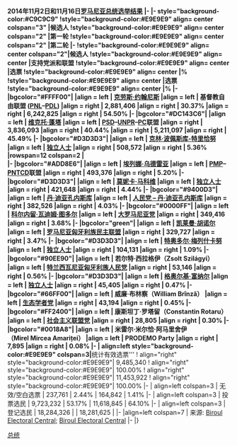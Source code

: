 {{electiontable|2014年罗马尼亚总统选举}}'''2014年11月2日和11月16日[[罗马尼亚]][[罗马尼亚总统|总统]][[2014年罗马尼亚总统选举|选举结果]]
|-
|- style="background-color:#C9C9C9"
!style="background-color:#E9E9E9" align= center colspan="3" |候选人
!style="background-color:#E9E9E9" align= center colspan="2" |第一轮
!style="background-color:#E9E9E9" align= center colspan="2" |第二轮
|-
!style="background-color:#E9E9E9" align= center colspan="2"|候选人
!style="background-color:#E9E9E9" align= center |支持党派和联盟
!style="background-color:#E9E9E9" align= center |选票
!style="background-color:#E9E9E9" align= center |%
!style="background-color:#E9E9E9" align= center |选票
!style="background-color:#E9E9E9" align= center |%
|-
|bgcolor="#FFFF00"|
|align = left  | [[克劳斯·约翰尼斯]]
|align = left  | 基督教自由联盟 ([[国家自由党 (罗马尼亚)|PNL]]–[[民主自由党 (罗马尼亚)|PDL]])
|align = right | 2,881,406
|align = right | 30.37%
|align = right | 6,242,825
|align = right | 54.50%
|-
|bgcolor="#DC143C6"|
|align = left  | [[维克托·蓬塔]]
|align = left  | [[社会民主党 (罗马尼亚)|PSD]]–[[罗马尼亚进步国家联盟|UNPR]]–[[保守党 (罗马尼亚)|PC]]联盟{{Ref_label|A|a|none}}
|align = right | 3,836,093
|align = right | 40.44%
|align = right | 5,211,097
|align = right | 45.49%
|-
|bgcolor="#D3D3D3"|
|align = left  | [[克林·波佩斯库-特里恰努]]
|align = left  | [[独立人士]]{{Ref_label|B|b|none}}
|align = right | 508,572
|align = right | 5.36%
|rowspan=12 colspan=2 | </br>
|-
|bgcolor="#ADD8E6"|
|align = left  | [[埃列娜·乌德雷亚]]
|align = left  | [[人民运动党|PMP]]–[[基督教民主国家农民党|PNȚCD]]联盟
|align = right | 493,376
|align = right | 5.20%
|-
|bgcolor="#D3D3D3"|
|align = left  | [[莫妮卡·马科维]]
|align = left  | [[独立人士]]
|align = right | 421,648
|align = right | 4.44%
|-
|bgcolor="#9400D3"|
|align = left  | [[丹·迪亚孔内斯库]]
|align = left  | [[人民党 – 丹·迪亚孔内斯库]]
|align = right | 382,526
|align = right | 4.03%
|-
|bgcolor="#0000FF"|
|align = left  | [[科尔内留·瓦迪姆·图多尔]]
|align = left  | [[大罗马尼亚党]]
|align = right | 349,416
|align = right | 3.68%
|-
|bgcolor="green"|
|align = left  | [[凯莱曼·胡诺尔]]
|align = left  | [[罗马尼亚匈牙利族民主联盟]]
|align = right | 329,727
|align = right | 3.47%
|-
|bgcolor="#D3D3D3"|
|align = left  | [[特奥多尔·梅列什卡努]]
|align = left  | [[独立人士]]
|align = right | 104,131
|align = right | 1.09%
|-
|bgcolor="#90EE90"|
|align = left  | 若尔特·西拉格伊（Zsolt Szilágyi）
|align = left  | [[特兰西瓦尼亚匈牙利族人民党]]
|align = right | 53,146
|align = right | 0.56%
|-
|bgcolor="#D3D3D3"|
|align = left  | [[格奥尔基·富纳尔]]
|align = left  | [[独立人士]]
|align = right | 45,405
|align = right | 0.47%
|-
|bgcolor="#66FF00"|
|align = left  | 威廉·布林察（William Brînză）
|align = left  | [[:en:Ecologist Party of Romania|生态学者党]]
|align = right | 43,194
|align = right | 0.45%
|-
|bgcolor="#FF2400"|
|align = left  | 康斯坦丁·罗塔留（Constantin Rotaru）
|align = left  | [[社会主义联盟党]]
|align = right | 28,805
|align = right | 0.30%
|-
|bgcolor="#0018A8"|
|align = left  | 米雷尔·米尔恰·阿马里舍伊<br>（Mirel Mircea Amariței）
|align = left  | PRODEMO Party
|align = right | 7,895
|align = right | 0.08%
|-
| align=left style="background-color:#E9E9E9" colspan=3|'''统计有效选票'''
! align="right" style="background-color:#E9E9E9"| 9,485,340
! align="right" style="background-color:#E9E9E9"| 100.00%
! align="right" style="background-color:#E9E9E9"| 11,453,922
! align="right" style="background-color:#E9E9E9"| 100.00%
|-
| align=left colspan=3 | 无效/空白选票
| 237,761
| 2.44%
| 164,842
| 1.41%
|-
| align=left colspan=3 | 投票选民 
| 9,723,232
| 53.17% 
| 11,618,845 
| 64.10%
|-
| align=left colspan=3 | 登记选民
| 18,284,326{{Ref_label|C|c|none}}
| 
| 18,281,625{{Ref_label|C|c|none}}
| 
|-
|align=left colspan=7 | 来源: [http://www.bec2014.ro/?page_id=13 Biroul Electoral Central]; [http://www.bec2014.ro/wp-content/uploads/2014/11/comunicatCentrOra10_20.pdf Biroul Electoral Central]
|-
|}

<noinclude>
[[Category:罗马尼亚选举结果模板|总统]]

</noinclude>